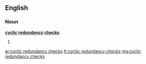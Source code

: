 ==English==

===Noun===
'''[[cyclic]] [[redundancy]] [[check]]s'''

# {{plural of|cyclic redundancy check}}

[[ar:cyclic redundancy checks]]
[[fr:cyclic redundancy checks]]
[[mg:cyclic redundancy checks]]